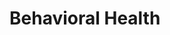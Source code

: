 
# Behavioral Health

<Resource
  url="https://files.rothrotterlaster.com/add-checklist.pdf"
  name="ADHD Diagnostic Checklist"
/>
